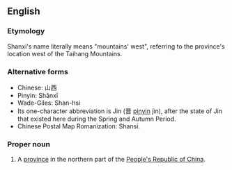 ==English==

===Etymology===
Shanxi's name literally means "mountains' west", referring to the province's location west of the Taihang Mountains.

===Alternative forms===

*Chinese: 山西
*Pinyin: Shānxī
*Wade-Giles: Shan-hsi
*Its one-character abbreviation is Jin (晋 [[pinyin]] jìn), after the state of Jin that existed here during the Spring and Autumn Period.
*Chinese Postal Map Romanization: Shansi.

===Proper noun===
{{en-proper-noun}}
{{wikipedia}}

# A [[province]] in the northern part of the [[People's Republic of China]].